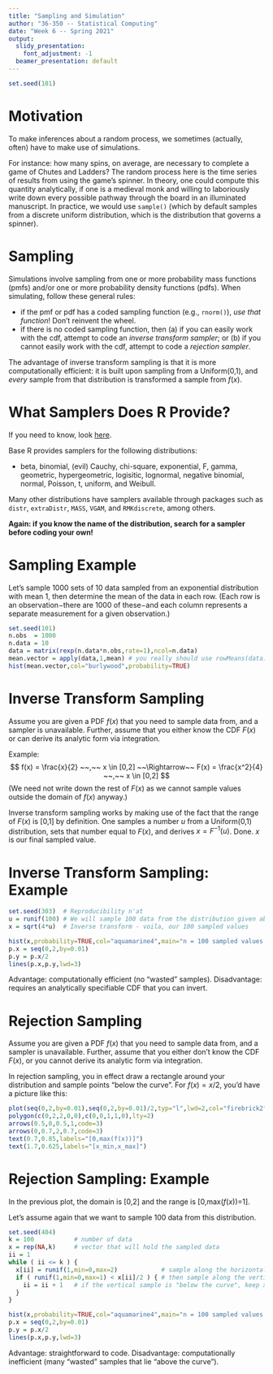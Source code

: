 ---
title: "Sampling and Simulation"
author: "36-350 -- Statistical Computing"
date: "Week 6 -- Spring 2021"
output:
  slidy_presentation:
    font_adjustment: -1
  beamer_presentation: default
---

```{r,echo=FALSE}
set.seed(101)
```

Motivation
===

To make inferences about a random process, we sometimes (actually, often) have to make use of simulations.

For instance: how many spins, on average, are necessary to complete a game of Chutes and Ladders? The random process here is the time series of results from using the game's spinner. In theory, one could compute this quantity analytically, if one is a medieval monk and willing to laboriously write down every possible pathway through the board in an illuminated manuscript. In practice, we would use `sample()` (which by default samples from a discrete uniform distribution, which is the distribution that governs a spinner).

Sampling
===

Simulations involve sampling from one or more probability mass functions (pmfs) and/or one or more probability density functions (pdfs). When simulating, follow these general rules:

- if the pmf or pdf has a coded sampling function (e.g., `rnorm()`), *use that function*! Don't reinvent the wheel.
- if there is no coded sampling function, then (a) if you can easily work with the cdf, attempt to code an *inverse transform sampler*; or (b) if you cannot easily work with the cdf, attempt to code a *rejection sampler*. 

The advantage of inverse transform sampling is that it is more computationally efficient: it is built upon sampling from a Uniform(0,1), and *every* sample from that distribution is transformed a sample from $f(x)$.

What Samplers Does R Provide?
===

If you need to know, look [here](http://cran.r-project.org/web/views/Distributions.html).

Base R provides samplers for the following distributions:

- beta, binomial, (evil) Cauchy, chi-square, exponential, F, gamma, geometric, hypergeometric, logisitic, lognormal, negative binomial, normal, Poisson, t, uniform, and Weibull.

Many other distributions have samplers available through packages such as `distr`, `extraDistr`, `MASS`, `VGAM`, and `RMKdiscrete`, among others.

**Again: if you know the name of the distribution, search for a sampler before coding your own!**

Sampling Example
===

Let's sample 1000 sets of 10 data sampled from an exponential distribution with mean 1, then determine the mean of the data in each row. (Each row is an observation$-$there are 1000 of these$-$and each column represents a separate measurement for a given observation.)
```{r fig.height=4,fig.width=4,fig.align="center"}
set.seed(101)
n.obs  = 1000
n.data = 10
data = matrix(rexp(n.data*n.obs,rate=1),ncol=n.data)
mean.vector = apply(data,1,mean) # you really should use rowMeans(data) here
hist(mean.vector,col="burlywood",probability=TRUE)
```

Inverse Transform Sampling
===

Assume you are given a PDF $f(x)$ that you need to sample data from, and a sampler is unavailable. Further, assume that you either know the CDF $F(x)$ or can derive its analytic form via integration.

Example:
$$
f(x) = \frac{x}{2} ~~,~~ x \in [0,2] ~~\Rightarrow~~ F(x) = \frac{x^2}{4} ~~,~~ x \in [0,2]
$$
(We need not write down the rest of $F(x)$ as we cannot sample values outside the domain of $f(x)$ anyway.)

Inverse transform sampling works by making use of the fact that the range of $F(x)$ is [0,1] by definition. One samples a number $u$ from a Uniform(0,1) distribution, sets that number equal to $F(x)$, and derives $x = F^{-1}(u)$. Done. $x$ is our final sampled value.

Inverse Transform Sampling: Example
===

```{r fig.height=4,fig.width=4,fig.align="center"}
set.seed(303)  # Reproducibility n'at
u = runif(100) # We will sample 100 data from the distribution given above
x = sqrt(4*u)  # Inverse transform - voila, our 100 sampled values

hist(x,probability=TRUE,col="aquamarine4",main="n = 100 sampled values from f(x)=x/2",xlim=c(0,2))
p.x = seq(0,2,by=0.01)
p.y = p.x/2
lines(p.x,p.y,lwd=3)
```

Advantage: computationally efficient (no "wasted" samples). Disadvantage: requires an analytically specifiable CDF that you can invert.

Rejection Sampling
===

Assume you are given a PDF $f(x)$ that you need to sample data from, and a sampler is unavailable. Further, assume that you either don't know the CDF $F(x)$, or you cannot derive its analytic form via integration.

In rejection sampling, you in effect draw a rectangle around your distribution and sample points "below the curve". For $f(x) = x/2$, you'd have a picture like this:
```{r echo=FALSE,fig.height=4,fig.width=4,fig.align="center"}
plot(seq(0,2,by=0.01),seq(0,2,by=0.01)/2,typ="l",lwd=2,col="firebrick2",xlab="x",ylab="f(x)")
polygon(c(0,2,2,0,0),c(0,0,1,1,0),lty=2)
arrows(0.5,0,0.5,1,code=3)
arrows(0,0.7,2,0.7,code=3)
text(0.7,0.85,labels="[0,max(f(x))]")
text(1.7,0.625,labels="[x_min,x_max]")
```

Rejection Sampling: Example
===

In the previous plot, the domain is [0,2] and the range is [0,max($f(x)$)=1].

Let's assume again that we want to sample 100 data from this distribution.
```{r fig.height=4,fig.width=4,fig.align="center"}
set.seed(404)
k = 100           # number of data
x = rep(NA,k)     # vector that will hold the sampled data
ii = 1
while ( ii <= k ) {
  x[ii] = runif(1,min=0,max=2)            # sample along the horizontal direction
  if ( runif(1,min=0,max=1) < x[ii]/2 ) { # then sample along the vertical direction
    ii = ii + 1   # if the vertical sample is "below the curve", keep x[ii], increase index
  }
}

hist(x,probability=TRUE,col="aquamarine4",main="n = 100 sampled values from f(x)=x/2",xlim=c(0,2))
p.x = seq(0,2,by=0.01)
p.y = p.x/2
lines(p.x,p.y,lwd=3)
```

Advantage: straightforward to code. Disadvantage: computationally inefficient (many "wasted" samples that lie "above the curve").
